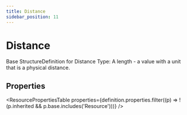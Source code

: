```yaml
---
title: Distance
sidebar_position: 11
---
```



# Distance

Base <Link to="/docs/api/fhir/resources/structuredefinition">StructureDefinition</Link> for <Link to="/docs/api/fhir/datatypes/distance">Distance</Link> Type: A length - a value with a unit that is a physical distance.

<Tabs queryString="section">
  <TabItem value="schema" label="Schema" default>

## Properties

<ResourcePropertiesTable
  properties={definition.properties.filter((p) => !(p.inherited && p.base.includes('Resource')))}
/>

  </TabItem>

</Tabs>
